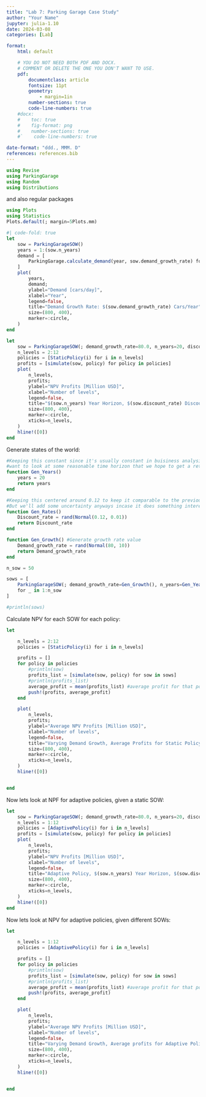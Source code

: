 ```yaml
---
title: "Lab 7: Parking Garage Case Study"
author: "Your Name"
jupyter: julia-1.10
date: 2024-03-08
categories: [Lab]

format: 
    html: default

    # YOU DO NOT NEED BOTH PDF AND DOCX.
    # COMMENT OR DELETE THE ONE YOU DON'T WANT TO USE.
    pdf:
        documentclass: article
        fontsize: 11pt
        geometry:
            - margin=1in  
        number-sections: true
        code-line-numbers: true
    #docx: 
    #    toc: true
    #    fig-format: png
    #    number-sections: true
    #`    code-line-numbers: true

date-format: "ddd., MMM. D"
references: references.bib
---
```



```julia
using Revise
using ParkingGarage
using Random
using Distributions
```

and also regular packages

```julia
using Plots
using Statistics
Plots.default(; margin=5Plots.mm)
```

```julia
#| code-fold: true
let
    sow = ParkingGarageSOW()
    years = 1:(sow.n_years)
    demand = [
        ParkingGarage.calculate_demand(year, sow.demand_growth_rate) for year in years
    ]
    plot(
        years,
        demand;
        ylabel="Demand [cars/day]",
        xlabel="Year",
        legend=false,
        title="Demand Growth Rate: $(sow.demand_growth_rate) Cars/Year",
        size=(800, 400),
        marker=:circle,
    )
end
```

```julia
let
    sow = ParkingGarageSOW(; demand_growth_rate=80.0, n_years=20, discount_rate=0.12)
    n_levels = 2:12
    policies = [StaticPolicy(i) for i in n_levels]
    profits = [simulate(sow, policy) for policy in policies]
    plot(
        n_levels,
        profits;
        ylabel="NPV Profits [Million USD]",
        xlabel="Number of levels",
        legend=false,
        title="$(sow.n_years) Year Horizon, $(sow.discount_rate) Discount, $(sow.demand_growth_rate) Demand Growth",
        size=(800, 400),
        marker=:circle,
        xticks=n_levels,
    )
    hline!([0])
end
```

Generate states of the world:

```julia

#Keeping this constant since it's usually constant in buisiness analysis, we 
#want to look at some reasonable time horizon that we hope to get a return by.
function Gen_Years()
    years = 20 
    return years 
end 

#Keeping this centered around 0.12 to keep it comparable to the previous graph,
#But we'll add some uncertainty anyways incase it does something interesting.
function Gen_Rates()
    Discount_rate = rand(Normal(0.12, 0.01))
    return Discount_rate
end 

function Gen_Growth() #Generate growth rate value 
    Demand_growth_rate = rand(Normal(80, 10))
    return Demand_growth_rate
end 
```

```julia

n_sow = 50

sows = [
    ParkingGarageSOW(; demand_growth_rate=Gen_Growth(), n_years=Gen_Years(), discount_rate=Gen_Rates())
    for _ in 1:n_sow
]

#println(sows)
```

Calculate NPV for each SOW for each policy:

```julia

let 

    n_levels = 2:12
    policies = [StaticPolicy(i) for i in n_levels]

    profits = []
    for policy in policies
        #println(sow)
        profits_list = [simulate(sow, policy) for sow in sows] 
        #println(profits_list)
        average_profit = mean(profits_list) #average profit for that policy given all SOWs
        push!(profits, average_profit)
    end

    plot(
        n_levels,
        profits;
        ylabel="Average NPV Profits [Million USD]",
        xlabel="Number of levels",
        legend=false,
        title="Varying Demand Growth, Average Profits for Static Policy",
        size=(800, 400),
        marker=:circle,
        xticks=n_levels,
    )
    hline!([0])


end

```

Now lets look at NPF for adaptive policies, given a static SOW:

```julia
let
    sow = ParkingGarageSOW(; demand_growth_rate=80.0, n_years=20, discount_rate=0.12)
    n_levels = 1:12
    policies = [AdaptivePolicy(i) for i in n_levels]
    profits = [simulate(sow, policy) for policy in policies]
    plot(
        n_levels,
        profits;
        ylabel="NPV Profits [Million USD]",
        xlabel="Number of levels",
        legend=false,
        title="Adaptive Policy, $(sow.n_years) Year Horizon, $(sow.discount_rate) Discount, $(sow.demand_growth_rate) Demand Growth",
        size=(800, 400),
        marker=:circle,
        xticks=n_levels,
    )
    hline!([0])
end
```

Now lets look at NPV for adaptive policies, given different SOWs:

```julia

let 

    n_levels = 1:12
    policies = [AdaptivePolicy(i) for i in n_levels]

    profits = []
    for policy in policies
        #println(sow)
        profits_list = [simulate(sow, policy) for sow in sows] 
        #println(profits_list)
        average_profit = mean(profits_list) #average profit for that policy given all SOWs
        push!(profits, average_profit)
    end

    plot(
        n_levels,
        profits;
        ylabel="Average NPV Profits [Million USD]",
        xlabel="Number of levels",
        legend=false,
        title="Varying Demand Growth, Average profits for Adaptive Policy",
        size=(800, 400),
        marker=:circle,
        xticks=n_levels,
    )
    hline!([0])


end
```

